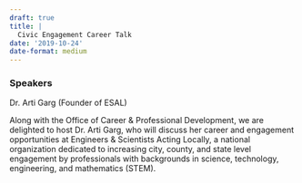 ```yaml
---
draft: true 
title: |
  Civic Engagement Career Talk
date: '2019-10-24'
date-format: medium 
---
```



### Speakers  
Dr. Arti Garg (Founder of ESAL)

Along with the Office of Career & Professional Development, we are delighted to host Dr. Arti Garg, who will discuss her career and engagement opportunities at Engineers & Scientists Acting Locally, a national organization dedicated to increasing city, county, and state level engagement by professionals with backgrounds in science, technology, engineering, and mathematics (STEM).


